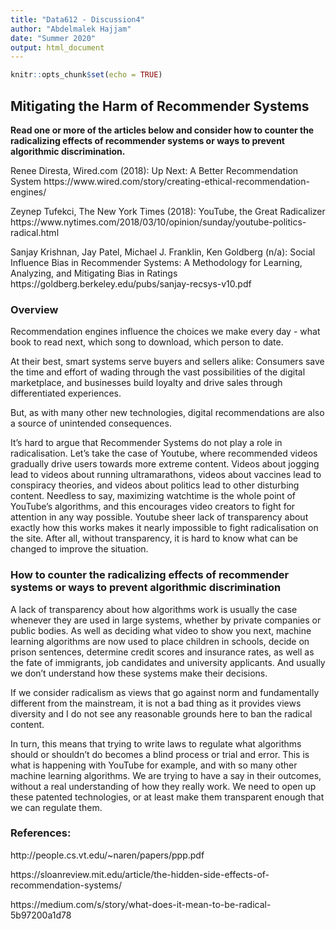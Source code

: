 ---
title: "Data612 - Discussion4"
author: "Abdelmalek Hajjam"
date: "Summer 2020"
output: html_document
---

```{r setup, include=FALSE}
knitr::opts_chunk$set(echo = TRUE)
```

## Mitigating the Harm of Recommender Systems

**Read one or more of the articles below and consider how to counter the radicalizing effects of recommender systems or ways to prevent algorithmic discrimination.**

Renee Diresta, Wired.com (2018): Up Next: A Better Recommendation System
https://www.wired.com/story/creating-ethical-recommendation-engines/

Zeynep Tufekci, The New York Times (2018): YouTube, the Great Radicalizer
https://www.nytimes.com/2018/03/10/opinion/sunday/youtube-politics-radical.html

Sanjay Krishnan, Jay Patel, Michael J. Franklin, Ken Goldberg (n/a): Social Influence Bias in Recommender Systems: A Methodology for Learning, Analyzing, and Mitigating Bias in Ratings
https://goldberg.berkeley.edu/pubs/sanjay-recsys-v10.pdf

### Overview

Recommendation engines influence the choices we make every day - what book to read next, which song to download, which person to date.

At their best, smart systems serve buyers and sellers alike: Consumers save the time and effort of wading through the vast possibilities of the digital marketplace, and businesses build loyalty and drive sales through differentiated experiences.

But, as with many other new technologies, digital recommendations are also a source of unintended consequences.

It’s hard to argue that Recommender Systems do not play a role in radicalisation. Let's take the case of Youtube, where recommended videos gradually drive users towards more extreme content. Videos about jogging lead to videos about running ultramarathons, videos about vaccines lead to conspiracy theories, and videos about politics lead to other disturbing content. Needless to say, maximizing watchtime is the whole point of YouTube’s algorithms, and this encourages video creators to fight for attention in any way possible. Youtube sheer lack of transparency about exactly how this works makes it nearly impossible to fight radicalisation on the site. After all, without transparency, it is hard to know what can be changed to improve the situation.

### How to counter the radicalizing effects of recommender systems or ways to prevent algorithmic discrimination

A lack of transparency about how algorithms work is usually the case whenever they are used in large systems, whether by private companies or public bodies. As well as deciding what video to show you next, machine learning algorithms are now used to place children in schools, decide on prison sentences, determine credit scores and insurance rates, as well as the fate of immigrants, job candidates and university applicants. And usually we don’t understand how these systems make their decisions.

If we consider radicalism as views that go against norm and fundamentally different from the mainstream, it is not a bad thing as it provides views diversity and I do not see any reasonable grounds here to ban the radical content. 

In turn, this means that trying to write laws to regulate what algorithms should or shouldn’t do becomes a blind process or trial and error. This is what is happening with YouTube for example, and with so many other machine learning algorithms. We are trying to have a say in their outcomes, without a real understanding of how they really work. We need to open up these patented technologies, or at least make them transparent enough that we can regulate them.

### References:

http://people.cs.vt.edu/~naren/papers/ppp.pdf

https://sloanreview.mit.edu/article/the-hidden-side-effects-of-recommendation-systems/

https://medium.com/s/story/what-does-it-mean-to-be-radical-5b97200a1d78






